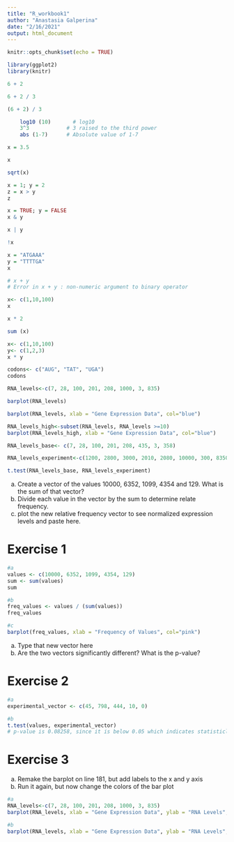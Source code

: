```yaml
---
title: "R_workbook1"
author: "Anastasia Galperina"
date: "2/16/2021"
output: html_document
---
```


```r
knitr::opts_chunk$set(echo = TRUE)
```

```r
library(ggplot2)
library(knitr)
```

```r
6 + 2
```

```r
6 + 2 / 3
```

```r
(6 + 2) / 3
```

```r
    log10 (10)       # log10
    3^3            # 3 raised to the third power
    abs (1-7)      # Absolute value of 1-7
```

```r
x = 3.5
```

```r
x
```

```r
sqrt(x)
```

```r
x = 1; y = 2 
z = x > y 
z   
```

```r
x = TRUE; y = FALSE 
x & y
``` 

```r
x | y 
``` 

```r
!x
``` 

```r
x = "ATGAAA"
y = "TTTTGA"
x
```

```r
# x + y
# Error in x + y : non-numeric argument to binary operator
```

```r
x<- c(1,10,100)    
x
```

```r
x * 2
```

```r
sum (x)
```

```r
x<- c(1,10,100) 
y<- c(1,2,3) 
x * y
```

```r
codons<- c("AUG", "TAT", "UGA") 
codons
```

```r
RNA_levels<-c(7, 28, 100, 201, 208, 1000, 3, 835)
```

```r
barplot(RNA_levels)
```

```r
barplot(RNA_levels, xlab = "Gene Expression Data", col="blue")
```

```r
RNA_levels_high<-subset(RNA_levels, RNA_levels >=10)
barplot(RNA_levels_high, xlab = "Gene Expression Data", col="blue")
```

```r
RNA_levels_base<- c(7, 28, 100, 201, 208, 435, 3, 358)
```

```r
RNA_levels_experiment<-c(1200, 2800, 3000, 2010, 2080, 10000, 300, 8350)
```

```r
t.test(RNA_levels_base, RNA_levels_experiment)
```

a. Create a vector of the values 10000, 6352, 1099, 4354 and 129. What is the sum of that vector?
b. Divide each value in the vector by the sum to determine relate frequency.
c. plot the new relative frequency vector to see normalized expression levels and paste here.

# Exercise 1
```r
#a
values <- c(10000, 6352, 1099, 4354, 129)
sum <- sum(values)
sum

#b
freq_values <- values / (sum(values))
freq_values

#c
barplot(freq_values, xlab = "Frequency of Values", col="pink")
```

a. Type that new vector here
b. Are the two vectors significantly different? What is the p-value? 

# Exercise 2 
```r
#a
experimental_vector <- c(45, 798, 444, 10, 0)

#b
t.test(values, experimental_vector)
# p-value is 0.08258, since it is below 0.05 which indicates statisticl significance
```

# Exercise 3

a. Remake the barplot on line 181, but add labels to the x and y axis
b. Run it again, but now change the colors of the bar plot

```r
#a
RNA_levels<-c(7, 28, 100, 201, 208, 1000, 3, 835)
barplot(RNA_levels, xlab = "Gene Expression Data", ylab = "RNA Levels", main="Measurements of 8 Different RNAs from a Tissue", col="blue")

#b
barplot(RNA_levels, xlab = "Gene Expression Data", ylab = "RNA Levels", main="Measurements of 8 Different RNAs from a Tissue", col="purple")
```

